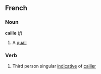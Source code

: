 ==French==
===Noun===
'''caille''' (''f'')
# A [[quail]]
===Verb===
# Third person singular [[indicative]] of [[cailler]]